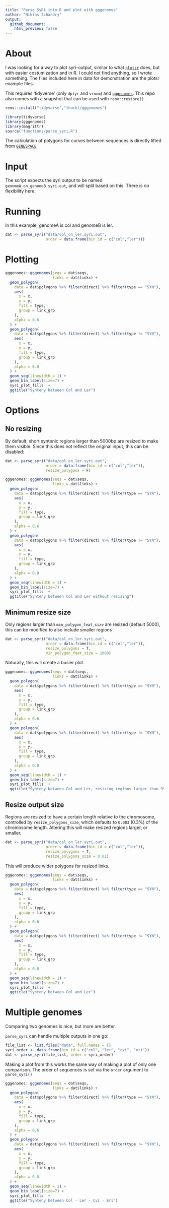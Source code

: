 ```yaml
---
title: "Parse SyRi into R and plot with gggenomes"
author: "Niklas Schandry"
output:
  github_document:
    html_preview: false
---
```


# About

I was looking for a way to plot syri-output, similar to what [`plotsr`](https://github.com/schneebergerlab/plotsr/) does, but with easier costumization and in R. I could not find anything, so I wrote something. The files included here in data for demonstration are the plotsr example files.

This requires 'tidyverse' (only `dplyr` and `vroom`) and [`gggenomes`](https://github.com/thackl/gggenomes). This repo also comes with a snapshot that can be used with `renv::restore()`

```r
renv::install("tidyverse","thackl/gggenomes")
```

```r
library(tidyverse)
library(gggenomes)
library(magrittr)
source("functions/parse_syri.R")
```

The calculation of polygons for curves between sequences is directly lifted from [`GENESPACE`](https://github.com/jtlovell/GENESPACE)

# Input

The script expects the syri output to be named `genomeA_on_genomeB.syri.out`, and will split based on this. There is _no_ flexibility here.

# Running

In this example, genomeA is col and genomeB is ler.

```r
dat <- parse_syri("data/col_on_ler.syri.out",
                  order = data.frame(bin_id = c("col","ler")))
```

# Plotting

```r
gggenomes::gggenomes(seqs = dat$seqs,
                     links = dat$links) + 
  geom_polygon(
    data = dat$polygons %>% filter(direct) %>% filter(type == "SYN"),
    aes(
      x = x,
      y = y,
      fill = type,
      group = link_grp
    ),
    alpha = 0.6
  ) +
  geom_polygon(
    data = dat$polygons %>% filter(direct) %>% filter(type != "SYN"),
    aes(
      x = x,
      y = y,
      fill = type,
      group = link_grp
    ),
    alpha = 0.8
  ) +
  geom_seq(linewidth = 1) + 
  geom_bin_label(size=7) +
  syri_plot_fills  +
  ggtitle("Synteny between Col and Ler")
```

# Options

## No resizing

By default, short syntenic regions larger than 5000bp are resized to make them visible. Since this does not reflect the original input, this can be disabled:

```r
dat <- parse_syri("data/col_on_ler.syri.out",
                  order = data.frame(bin_id = c("col","ler")),
                  resize_polygons = F)
```

```r
gggenomes::gggenomes(seqs = dat$seqs,
                     links = dat$links) + 
  geom_polygon(
    data = dat$polygons %>% filter(direct) %>% filter(type == "SYN"),
    aes(
      x = x,
      y = y,
      fill = type,
      group = link_grp
    ),
    alpha = 0.6
  ) +
  geom_polygon(
    data = dat$polygons %>% filter(direct) %>% filter(type != "SYN"),
    aes(
      x = x,
      y = y,
      fill = type,
      group = link_grp
    ),
    alpha = 0.8
  ) +
  geom_seq(linewidth = 1) + 
  geom_bin_label(size=7) +
  syri_plot_fills  +
  ggtitle("Synteny between Col and Ler without resizing")
```

## Minimum resize size 

Only regions larger than `min_polygon_feat_size` are resized (default 5000), this can be modified to also include smaller regions

```r
dat <- parse_syri("data/col_on_ler.syri.out",
                  order = data.frame(bin_id = c("col","ler")),
                  resize_polygons = T,
                  min_polygon_feat_size = 1000)
```

Naturally, this will create a busier plot.

```r
gggenomes::gggenomes(seqs = dat$seqs,
                     links = dat$links) + 
  geom_polygon(
    data = dat$polygons %>% filter(direct) %>% filter(type == "SYN"),
    aes(
      x = x,
      y = y,
      fill = type,
      group = link_grp
    ),
    alpha = 0.6
  ) +
  geom_polygon(
    data = dat$polygons %>% filter(direct) %>% filter(type != "SYN"),
    aes(
      x = x,
      y = y,
      fill = type,
      group = link_grp
    ),
    alpha = 0.8
  ) +
  geom_seq(linewidth = 1) + 
  geom_bin_label(size=7) +
  syri_plot_fills  +
  ggtitle("Synteny between Col and Ler, resizing regions larger than 999bp")
```

## Resize output size

Regions are resized to have a certain length relative to the chromosome, controlled by `resize_polygons_size`, which defaults to `0.003` (0.3%) of the chromosome length.
Altering this will make resized regions larger, or smaller.

```r
dat <- parse_syri("data/col_on_ler.syri.out",
                  order = data.frame(bin_id = c("col","ler")),
                  resize_polygons = T,
                  resize_polygons_size = 0.01)
```

This will produce wider polygons for resized links.

```r
gggenomes::gggenomes(seqs = dat$seqs,
                     links = dat$links) + 
  geom_polygon(
    data = dat$polygons %>% filter(direct) %>% filter(type == "SYN"),
    aes(
      x = x,
      y = y,
      fill = type,
      group = link_grp
    ),
    alpha = 0.6
  ) +
  geom_polygon(
    data = dat$polygons %>% filter(direct) %>% filter(type != "SYN"),
    aes(
      x = x,
      y = y,
      fill = type,
      group = link_grp
    ),
    alpha = 0.8
  ) +
  geom_seq(linewidth = 1) + 
  geom_bin_label(size=7) +
  syri_plot_fills  +
  ggtitle("Synteny between Col and Ler")
```

# Multiple genomes

Comparing two genomes is nice, but more are better.

`parse_syri` can handle multiple outputs in one go:

```r
file_list <- list.files("data", full.names = T)
syri_order <- data.frame(bin_id = c("col", "ler", "cvi", "eri"))
dat <- parse_syri(file_list, order = syri_order)
```

Making a plot from this works the same way of making a plot of only one comparison. The order of sequences is set via the `order` argument to `parse_syri()`

```r
gggenomes::gggenomes(seqs = dat$seqs,
                     links = dat$links) + 
  geom_polygon(
    data = dat$polygons %>% filter(direct) %>% filter(type == "SYN"),
    aes(
      x = x,
      y = y,
      fill = type,
      group = link_grp
    ),
    alpha = 0.6
  ) +
  geom_polygon(
    data = dat$polygons %>% filter(direct) %>% filter(type != "SYN"),
    aes(
      x = x,
      y = y,
      fill = type,
      group = link_grp
    ),
    alpha = 0.8
  ) +
  geom_seq(linewidth = 1) + 
  geom_bin_label(size=7) +
  syri_plot_fills  +
  ggtitle("Synteny between Col - Ler - Cvi - Eri")
```


